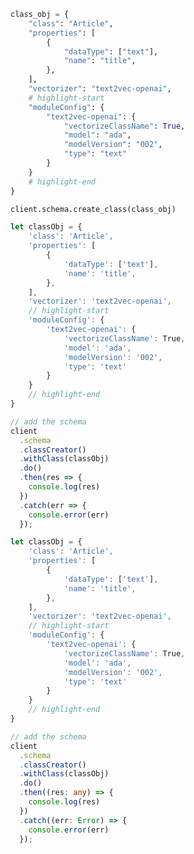
<Tabs groupId="languages">
<TabItem value="py" label="Python">

```python
class_obj = {
    "class": "Article",
    "properties": [
        {
            "dataType": ["text"],
            "name": "title",
        },
    ],
    "vectorizer": "text2vec-openai",
    # highlight-start
    "moduleConfig": {
        "text2vec-openai": {
            "vectorizeClassName": True,
            "model": "ada",
            "modelVersion": "002",
            "type": "text"
        }
    }
    # highlight-end
}

client.schema.create_class(class_obj)
```

</TabItem>
<TabItem value="js" label="JavaScript">

```js
let classObj = {
    'class': 'Article',
    'properties': [
        {
            'dataType': ['text'],
            'name': 'title',
        },
    ],
    'vectorizer': 'text2vec-openai',
    // highlight-start
    'moduleConfig': {
        'text2vec-openai': {
            'vectorizeClassName': True,
            'model': 'ada',
            'modelVersion': '002',
            'type': 'text'
        }
    }
    // highlight-end
}

// add the schema
client
  .schema
  .classCreator()
  .withClass(classObj)
  .do()
  .then(res => {
    console.log(res)
  })
  .catch(err => {
    console.error(err)
  });
```

</TabItem>
<TabItem value="ts" label="TypeScript">

```ts
let classObj = {
    'class': 'Article',
    'properties': [
        {
            'dataType': ['text'],
            'name': 'title',
        },
    ],
    'vectorizer': 'text2vec-openai',
    // highlight-start
    'moduleConfig': {
        'text2vec-openai': {
            'vectorizeClassName': True,
            'model': 'ada',
            'modelVersion': '002',
            'type': 'text'
        }
    }
    // highlight-end
}

// add the schema
client
  .schema
  .classCreator()
  .withClass(classObj)
  .do()
  .then((res: any) => {
    console.log(res)
  })
  .catch((err: Error) => {
    console.error(err)
  });
```

</TabItem>
</Tabs>
